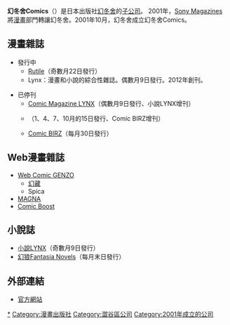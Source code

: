 {{Infobox company
| name                = 幻冬舍Comics
| name_en             = Gentosha Comics Inc.
| logo                = 
| logo_size           = 
| logo_caption        = 
| image               =          
| image_size          =
| image_caption       =
| native_name         = 株式会社幻冬舎コミックス
| native_name_lang    = ja
| other_name          = 
| type                = [[株式會社|株式會社]]
| predecessor         = 
| foundation          = 2001年10月22日
| founder             = 
| location            = [[日本|日本]][[東京都|東京都]][[澀谷區|澀谷區]][[千駄谷|千駄谷]]四丁目9番7號
| area_served         = 
| key_people          = 社長：石原正康
| industry            = [[出版社|出版社]]
| products            = 書籍及其周邊商品
| services            = 
| owner               = 
| num_employees       = 
| ratio               = 
| parent              = [[幻冬舎|幻冬舎]]
| homepage            = {{URL|www.gentosha-comics.net/}}
}}
'''幻冬舍Comics'''（{{lang-ja|幻冬舎コミックス}}）是日本出版社[[幻冬舍|幻冬舍]]的[[子公司|子公司]]。{{fix|link=Wikipedia:列明来源|text=来源请求|class=Template-Fact}}<!-- {{Citation needed}} end -->2001年，[[Sony_Magazines|Sony Magazines]]將[[漫畫|漫畫]]部門轉讓幻冬舍。2001年10月，幻冬舍成立幻冬舍Comics。{{fix|link=Wikipedia:列明来源|text=来源请求|class=Template-Fact}}<!-- {{Citation needed}} end -->

==漫畫雜誌==
*發行中
**[[Rutile|Rutile]]（奇數月22日發行）
**Lynx：漫畫和小說的綜合性雜誌。偶數月9日發行。2012年創刊。

*已停刊
**[[Comic_Magazine_LYNX|Comic Magazine LYNX]]（偶數月9日發行、小說LYNX增刊）
**{{lang|ja|[[ねこメロ!|ねこメロ!]]}}（1、4、7、10月的15日發行、Comic BIRZ增刊）
**[[Comic_BIRZ|Comic BIRZ]]（每月30日發行）

==Web漫畫雜誌==
*[[Web_Comic_GENZO|Web Comic GENZO]]
**[[幻藏|幻藏]]
**Spica
*[[MAGNA|MAGNA]]
*[[Comic_Boost|Comic Boost]]

==小說誌==
*[[小說LYNX|小說LYNX]]（奇數月9日發行）
*[[幻狼Fantasia_Novels|幻狼Fantasia Novels]]（每月末日發行）

==外部連結==
*[http://www.gentosha-comics.net/ 官方網站] {{Wayback|url=http://www.gentosha-comics.net/ |date=20080417051606 }}{{ja icon}}

{{DEFAULTSORT:Gentousha Comics}}
[[Category:幻冬舍|*]]
[[Category:漫畫出版社|Category:漫畫出版社]]
[[Category:澀谷區公司|Category:澀谷區公司]]
[[Category:2001年成立的公司|Category:2001年成立的公司]]